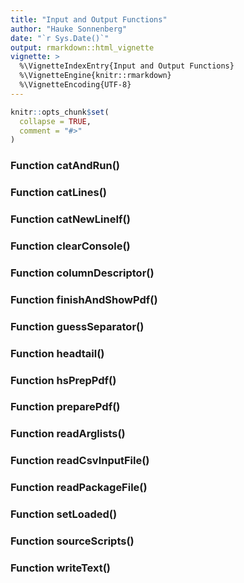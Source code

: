 ```yaml
---
title: "Input and Output Functions"
author: "Hauke Sonnenberg"
date: "`r Sys.Date()`"
output: rmarkdown::html_vignette
vignette: >
  %\VignetteIndexEntry{Input and Output Functions}
  %\VignetteEngine{knitr::rmarkdown}
  %\VignetteEncoding{UTF-8}
---
```


```r
knitr::opts_chunk$set(
  collapse = TRUE,
  comment = "#>"
)
```

### Function catAndRun()
### Function catLines()
### Function catNewLineIf()
### Function clearConsole()
### Function columnDescriptor()
### Function finishAndShowPdf()
### Function guessSeparator()
### Function headtail()
### Function hsPrepPdf()
### Function preparePdf()
### Function readArglists()
### Function readCsvInputFile()
### Function readPackageFile()
### Function setLoaded()
### Function sourceScripts()
### Function writeText()
